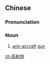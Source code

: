 {{also|高射砲}}
==Chinese==
{{zh-forms|t2=高射砲}}

===Pronunciation===
{{zh-pron
|m=gāoshèpào
|c=gou1 se6 paau3
|mn=ko-siā-phàu
|cat=n
}}

===Noun===
{{zh-noun}}

# {{lb|zh|military}} [[anti-]][[aircraft]] [[gun]]

[[zh:高射炮]]